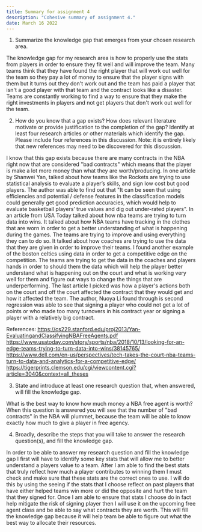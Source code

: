 ```yaml
---
title: Summary for assignment 4
description: "Cohesive summary of assignment 4."
date: March 16 2022
---
```


1. Summarize the knowledge gap that emerges from your chosen research area.

 The knowledge gap for my research area is how to properly use the stats from players in order to ensure they fit well and will improve the team. Many teams think that they 
 have found the right player that will work out well for the team so they pay a lot of money to ensure that the player signs with them but it turns out they don't work out
 and the team has paid a player that isn't a good player with that team and the contract looks like a disaster. Teams are constantly working to find a way to ensure that
 they make the right investments in players and not get players that don't work out well for the team.

2. How do you know that a gap exists? How does relevant literature motivate or provide justification to the completion of the gap? Identify at least four research articles or other materials which identify the gap. Please include four references in this discussion. Note: it is entirely likely that new references may need to be discovered for this discussion.

 I know that this gap exists because there are many contracts in the NBA right now that are considered "bad contracts" which means that the player is make a lot more money
 than what they are worth/producing. In one article by Shanwei Yan, talked about how teams like the Rockets are trying to use statistical analysis to evaluate a
 player’s skills, and sign low cost but good players. The author was able to find out that "It can be seen that using efficiencies and potential / defense features in the 
 classification models could generally get good prediction accuracies, which would help to evaluate basketball players’ true values and dig out under-rated players". In an
 article from USA Today talked about how nba teams are trying to turn data into wins. It talked about how NBA teams have tracking in the clothes that are worn in order to
 get a better understanding of what is happening during the games. The teams are trying to improve and using everything they can to do so. It talked about how coaches are
 trying to use the data that they are given in order to improve their teams. I found another example of the boston celtics using data in order to get a competitive edge
 on the competition. The teams are trying to get the data in the coaches and players hands in order to should them the data which will help the player better understand
 what is happening out on the court and what is working very well for them and figure out ways to change the things that are underperforming. The last article I picked
 was how a player's actions both on the court and off the court affected the contract that they would get and how it affected the team. The author, Nuoya Li found through is
 second regression was able to see that signing a player who could not get a lot of points or who made too many turnovers in his contract year or signing a player with a
 relatively big contract.


 References:
 https://cs229.stanford.edu/proj2013/Yan-EvaluatingandClassifyingNBAFreeAgents.pdf
 https://www.usatoday.com/story/sports/nba/2018/10/13/looking-for-an-edge-teams-trying-to-turn-data-into-wins/38145765/
 https://www.dell.com/en-us/perspectives/tech-takes-the-court-nba-teams-turn-to-data-and-analytics-for-a-competitive-edge/
 https://tigerprints.clemson.edu/cgi/viewcontent.cgi?article=3040&context=all_theses


3. State and introduce at least one research question that, when answered, will fill the knowledge gap.

 What is the best way to know how much money a NBA free agent is worth? When this question is answered you will see that the number of "bad contracts" in the NBA will plummet,
 because the team will be able to know exactly how much to give a player in free agency.

4. Broadly, describe the steps that you will take to answer the research question(s), and fill the knowledge gap.

 In order to be able to answer my research question and fill the knowledge gap I first will have to identify some key stats that will allow me to better understand a players
 value to a team. After I am able to find the best stats that truly reflect how much a player contributes to winning them I must check and make sure that these stats are the
 correct ones to use. I will do this by using the seeing if the stats that I choose reflect on past players that have either helped teams win more or did the opposite and
 hurt the team that they signed for. Once I am able to ensure that stats I choose do in fact help mitigate the risk of signing player then I will use it on the upcoming
 free agent class and be able to say what contracts they are worth. This will fill the knowledge gap because it will help team be able to figure out what the best way to
 allocate their resources.